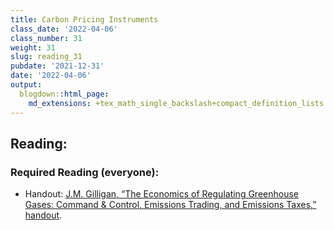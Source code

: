 ```yaml
---
title: Carbon Pricing Instruments
class_date: '2022-04-06'
class_number: 31
weight: 31
slug: reading_31
pubdate: '2021-12-31'
date: '2022-04-06'
output:
  blogdown::html_page:
    md_extensions: +tex_math_single_backslash+compact_definition_lists
---
```

## Reading:

### Required Reading (everyone):

* Handout: [J.M. Gilligan, "The Economics of Regulating Greenhouse Gases: Command & Control, Emissions Trading, and Emissions Taxes," handout](/files/reading_handouts/Economics_of_Regulating_Greenhouse_Gases.pdf){target="_blank"}.


